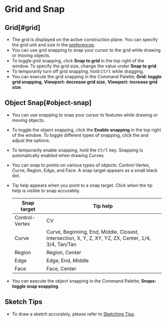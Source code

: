 
# Grid and Snap

## Grid[#grid]

- The grid is displayed on the active construction plane. You can specify the grid unit and size in the [preferences](../start/preferences).
- You can use grid snapping to snap your cursor to the grid while drawing or moving objects.
- To toggle grid snapping, click **Snap to grid** in the top right of the window. To specify the grid size, change the value under **Snap to grid**.
- To temporarily turn off grid snapping, hold <kbd>Ctrl</kbd> while dragging.
- You can execute the grid snapping in the Command Palette; **Grid: toggle grid snapping**, **Viewport: decrease grid size**, **Viewport: increase grid size**.

## Object Snap[#object-snap]

- You can use snapping to snap your cursor to features while drawing or moving objects.
- To toggle the object snapping, click the **Enable snapping** in the top right of the window.  To toggle different types of snapping, click the <ButtonIcon type="button-types-of-snapping" /> and adjust the options.
- To temporarily enable snapping, hold the <kbd>Ctrl</kbd> key. Snapping is automatically enabled when drawing Curves.
- You can snap to points on various types of objects: Control-Vertex, Curve, Region, Edge, and Face. A snap target appears as a small black dot.
- Tip help appears when you point to a snap target. Click when the tip help is visible to snap accurately.

    | Snap target    | Tip help                                                                                             |
    | -------------- | ---------------------------------------------------------------------------------------------------- |
    | Control-Vertex | CV                                                                                                   |
    | Curve          | Curve, Beginning, End, Middle, Closest, Intersection, X, Y, Z, XY, YZ, ZX, Center, 1/4, 3/4, Tan/Tan |
    | Region         | Region, Center                                                                                       |
    | Edge           | Edge, End, Middle                                                                                    |
    | Face           | Face, Center                                                                                         |

- You can execute the object snapping in the Command Palette; **Snaps: toggle snap snapping**. 

## Sketch Tips

- To draw a sketch accurately, please refer to [Sketching Tips](../tool/sketching-essentials).














